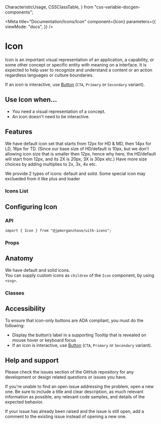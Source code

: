 
  CharacteristicUsage,
  CSSClassTable,
} from "css-variable-docgen-components";

<Meta
  title="Documentation/Icons/Icon"
  component={Icon}
  parameters={{
    viewMode: "docs",
  }}
/>

# Icon

Icon is an important visual representation of an application, a capability, or some other concept or specific entity with meaning on a interface. It is expected to help user to recognize and understand a content or an action regardless languages or culture boundaries.

If an icon is interactive, use [Button](?path=/docs/documentation-core-button--button-variants) (`CTA`, `Primary` or `Secondary` variant).

<Canvas>
  <Story id="icons-icon--toolkit-icon" />
</Canvas>

## Use Icon when...

- You need a visual representation of a concept.
- An icon doesn't need to be interactive.

## Features

We have default icon set that starts from 12px for HD & MD, then 14px for LD, 16px for TD. (Since our base size of HD/default is 10px, but we don’t allowing icon size that is smaller then 12px, hence why here, the HD/default will start from 12px, and its 2X is 20px, 3X is 30px etc.)
Have more size choices by adding multiplies to 2x, 3x, 4x etc.

<Canvas></Canvas>

We provide 2 types of icons: default and solid. Some special icon may exclueded from it like plus and loader

<Canvas></Canvas>

### Icons List

<Canvas>
  <Story id="icons-icon--all-icons-with-search" />
</Canvas>

## Configuring Icon

### API

```
import { Icon } from "@jpmorganchase/uitk-icons";
```

### Props

<ArgsTable of={Icon} />

## Anatomy

We have default and solid icons.  
You can supply custom icons as `children` of the `Icon` component, by using `<svg>`.

<Canvas>
  <ComponentAnatomy>
    <AddDocumentIcon />
  </ComponentAnatomy>
</Canvas>

### Classes

<CSSClassTable of={Icon} />

## Accessibility

To ensure that icon-only buttons are ADA compliant, you must do the following:

- Display the button’s label in a supporting Tooltip that is revealed on mouse hover or keyboard focus
- If an icon is interactive, use [Button](?path=/docs/documentation-core-button--button-variants) (`CTA`, `Primary` or `Secondary` variant).

## Help and support

Please check the issues section of the GitHub repository for any development or design related questions or issues you have.

If you're unable to find an open issue addressing the problem, open a new one. Be sure to include a title and clear description, as much relevant information as possible, any relevant code samples, and details of the expected behavior.

If your issue has already been raised and the issue is still open, add a comment to the existing issue instead of opening a new one.
